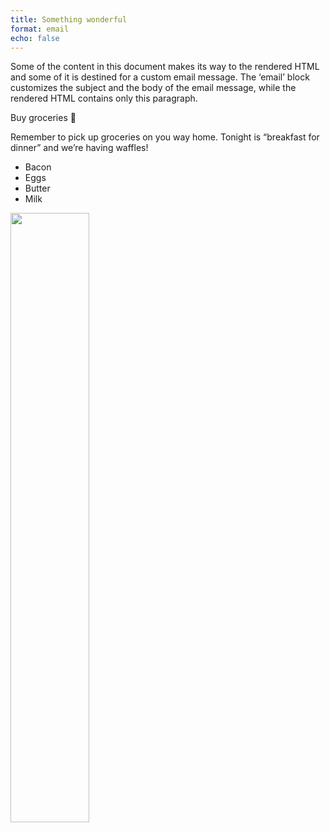 ```yaml
---
title: Something wonderful 
format: email
echo: false
---
```


Some of the content in this document makes its way to the rendered HTML
and some of it is destined for a custom email message. The 'email' block
customizes the subject and the body of the email message, while the
rendered HTML contains only this paragraph.


:::: email

::: subject
Buy groceries 🛒
:::

Remember to pick up groceries on you way home. Tonight is "breakfast for
dinner" and we're having waffles!

-   Bacon
-   Eggs
-   Butter
-   Milk

![](waffles.jpg){width="50%"}

::::


